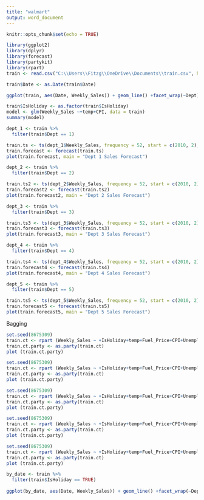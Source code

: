 ---
title: "walmart"
output: word_document
---

```{r setup, include=FALSE}
knitr::opts_chunk$set(echo = TRUE)
```

```{r}
library(ggplot2)
library(dplyr)
library(forecast)
library(partykit)
library(rpart)
train <- read.csv("C:\\Users\\Fitzg\\OneDrive\\Documents\\train.csv", header=TRUE)
```

```{r}
train$Date <- as.Date(train$Date)
```


```{r}
ggplot(train, aes(Date, Weekly_Sales)) + geom_line() +facet_wrap(~Dept)
```
```{r}
train$IsHoliday <- as.factor(train$IsHoliday)
model <- glm(Weekly_Sales ~+temp+CPI, data = train)
summary(model)
```
```{r}
dept_1 <- train %>%
  filter(train$Dept == 1)

train.ts <- ts(dept_1$Weekly_Sales, frequency = 52, start = c(2010, 2), end = c(2012, 10))
train.forecast <- forecast(train.ts)
plot(train.forecast, main = "Dept 1 Sales Forecast")
```
```{r}
dept_2 <- train %>%
  filter(train$Dept == 2)

train.ts2 <- ts(dept_2$Weekly_Sales, frequency = 52, start = c(2010, 2), end = c(2012, 10))
train.forecast2 <- forecast(train.ts2)
plot(train.forecast2, main = "Dept 2 Sales Forecast")
```
```{r}
dept_3 <- train %>%
  filter(train$Dept == 3)

train.ts3 <- ts(dept_3$Weekly_Sales, frequency = 52, start = c(2010, 2), end = c(2012, 10))
train.forecast3 <- forecast(train.ts3)
plot(train.forecast3, main = "Dept 3 Sales Forecast")
```
```{r}
dept_4 <- train %>%
  filter(train$Dept == 4)

train.ts4 <- ts(dept_4$Weekly_Sales, frequency = 52, start = c(2010, 2), end = c(2012, 10))
train.forecast4 <- forecast(train.ts4)
plot(train.forecast4, main = "Dept 4 Sales Forecast")
```
```{r}
dept_5 <- train %>%
  filter(train$Dept == 5)

train.ts5 <- ts(dept_5$Weekly_Sales, frequency = 52, start = c(2010, 2), end = c(2012, 10))
train.forecast5 <- forecast(train.ts5)
plot(train.forecast5, main = "Dept 5 Sales Forecast")
```
Bagging
```{r}
set.seed(8675309) 
train.ct <- rpart (Weekly_Sales ~ +IsHoliday+temp+Fuel_Price+CPI+Unemployment, data = dept_1)
train.ct.party <- as.party(train.ct)
plot (train.ct.party)
```
```{r}
set.seed(8675309) 
train.ct <- rpart (Weekly_Sales ~ +IsHoliday+temp+Fuel_Price+CPI+Unemployment, data = dept_2)
train.ct.party <- as.party(train.ct)
plot (train.ct.party)
```

```{r}
set.seed(8675309) 
train.ct <- rpart (Weekly_Sales ~ +IsHoliday+temp+Fuel_Price+CPI+Unemployment, data = dept_3)
train.ct.party <- as.party(train.ct)
plot (train.ct.party)
```

```{r}
set.seed(8675309) 
train.ct <- rpart (Weekly_Sales ~ +IsHoliday+temp+Fuel_Price+CPI+Unemployment, data = dept_4)
train.ct.party <- as.party(train.ct)
plot (train.ct.party)
```

```{r}
set.seed(8675309) 
train.ct <- rpart (Weekly_Sales ~ +IsHoliday+temp+Fuel_Price+CPI+Unemployment, data = dept_5)
train.ct.party <- as.party(train.ct)
plot (train.ct.party)
```


```{r}
by_date <- train %>%
  filter(train$IsHoliday == TRUE)
  
ggplot(by_date, aes(Date, Weekly_Sales)) + geom_line() +facet_wrap(~Dept)
```














